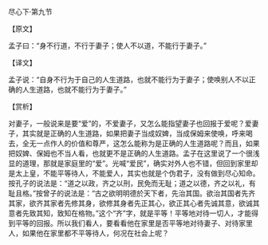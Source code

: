 

尽心下·第九节

【原文】

孟子曰：“身不行道，不行于妻子；使人不以道，不能行于妻子。”

【译文】

孟子说：“自身不行为于自己的人生道路，也就不能行为于妻子；使唤别人不以正确的人生道路，也就不能行为于妻子。”

【赏析】

对妻子，一般说来是要“爱”的，不爱妻子，又怎么能指望妻子也回报于爱呢？爱妻子，其实就是正确的人生道路，如果把妻子当成奴婢，当成保姆来使唤，呼来喝去，全无一点作人的价值和尊严，这怎么能称为是正确的人生道路呢？而且，如果把奴婢、保姆也不当人看，也就更不是正确的人生道路。孟子在这里说了一个很浅显的道理，那就是家庭里的“爱”。光喊“爱民”，确实对外人也不错，但回到家里却是太上皇，不能平等待人，不能爱人，其实也就是个伪君子，没有做到尽心知命。按孔子的说法是：“道之以政，齐之以刑，民免而无耻；道之以德，齐之以礼，有耻且格。”按曾子的说法是：“古之欲明明德於天下者，先治其国。欲治其国者先齐其家，欲齐其家者先修其身，欲修其身者先正其心，欲正其心者先诚其意，欲诚其意者先致其知，致知在格物。”这个“齐”字，就是平等！平等地对待一切人，才能得到平等的回报。所以我们看人，要看看他在家里是否平等地对待妻子、对待家里人，如果他在家里都不平等待人，何况在社会上呢？

